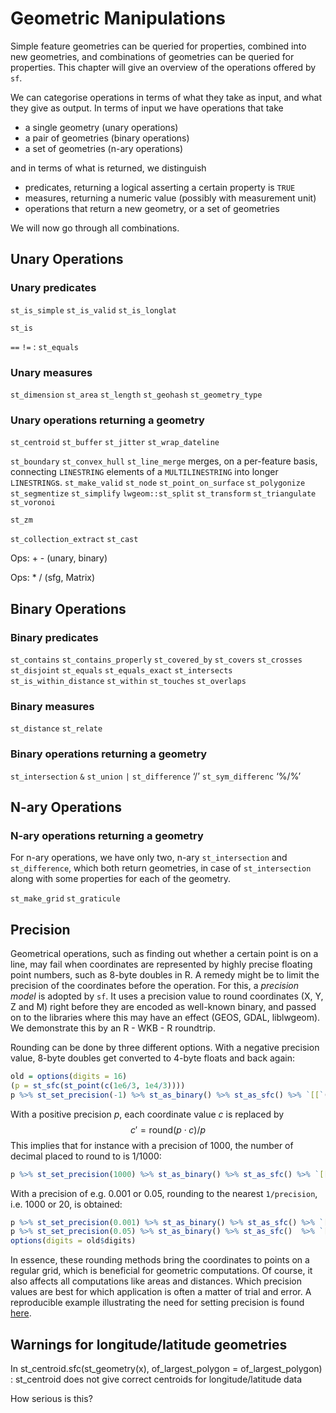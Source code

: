 # Geometric Manipulations {#geommanip}

Simple feature geometries can be queried for properties, combined
into new geometries, and combinations of geometries can be queried
for properties. This chapter will give an overview of the operations
offered by `sf`.

We can categorise operations in terms of what they take as input,
and what they give as output. In terms of input we have operations
that take

* a single geometry (unary operations)
* a pair of geometries (binary operations)
* a set of geometries (n-ary operations)

and in terms of what is returned, we distinguish

* predicates, returning a logical asserting a certain property is `TRUE`
* measures, returning a numeric value (possibly with measurement unit)
* operations that return a new geometry, or a set of geometries

We will now go through all combinations.

## Unary Operations 

### Unary predicates

`st_is_simple`
`st_is_valid`
`st_is_longlat` 

`st_is` 

`==` `!=` : `st_equals`

### Unary measures
`st_dimension` 
`st_area` 
`st_length` 
`st_geohash`
`st_geometry_type`

### Unary operations returning a geometry

`st_centroid`
`st_buffer`
`st_jitter` 
`st_wrap_dateline`

`st_boundary`
`st_convex_hull`
`st_line_merge` merges, on a per-feature basis, connecting `LINESTRING` elements of a `MULTILINESTRING` into longer `LINESTRING`s.
`st_make_valid`
`st_node`
`st_point_on_surface`
`st_polygonize`
`st_segmentize`
`st_simplify`
`lwgeom::st_split`
`st_transform`
`st_triangulate`
`st_voronoi`

`st_zm`

`st_collection_extract`
`st_cast`

Ops: + - (unary, binary)

Ops: * / (sfg, Matrix)

## Binary Operations 

### Binary predicates

`st_contains`
`st_contains_properly`
`st_covered_by`
`st_covers`
`st_crosses` `st_disjoint` `st_equals` `st_equals_exact` `st_intersects`
`st_is_within_distance` `st_within` `st_touches` `st_overlaps`

### Binary measures

`st_distance`
`st_relate`

### Binary operations returning a geometry

`st_intersection`  `&`
`st_union`  `|`
`st_difference`  '/'
`st_sym_differenc`  '%/%'

## N-ary Operations 

### N-ary operations returning a geometry

For n-ary operations, we have only two, n-ary `st_intersection` and `st_difference`,
which both return geometries, in case of `st_intersection` along with some properties
for each of the geometry.

`st_make_grid`
`st_graticule`

## Precision {#precision}

Geometrical operations, such as finding out whether a certain
point is on a line, may fail when coordinates are represented by
highly precise floating point numbers, such as 8-byte doubles in
R. A remedy might be to limit the precision of the coordinates
before the operation.  For this, a _precision model_ is adopted by
`sf`. It uses a precision value to round coordinates (X, Y, Z and M)
right before they are encoded as well-known binary, and passed on to
the libraries where this may have an effect (GEOS, GDAL, liblwgeom).
We demonstrate this by an R - WKB - R roundtrip.

Rounding can be done by three different options. With a negative
precision value, 8-byte doubles get converted to 4-byte floats and
back again:
```r
old = options(digits = 16)
(p = st_sfc(st_point(c(1e6/3, 1e4/3))))
p %>% st_set_precision(-1) %>% st_as_binary() %>% st_as_sfc() %>% `[[`(1)
```
With a positive precision $p$, each coordinate value $c$ is replaced by
$$c' = \mbox{round}(p \cdot c) / p$$
This implies that for instance with a precision of 1000, the number
of decimal placed to round to is 1/1000:
```r
p %>% st_set_precision(1000) %>% st_as_binary() %>% st_as_sfc() %>% `[[`(1)
```
With a precision of e.g. 0.001 or 0.05, rounding to the nearest `1/precision`,
i.e. 1000 or 20, is obtained:
```r
p %>% st_set_precision(0.001) %>% st_as_binary() %>% st_as_sfc() %>% `[[`(1) # nearest 1000
p %>% st_set_precision(0.05) %>% st_as_binary() %>% st_as_sfc()  %>% `[[`(1) # nearest 20
options(digits = old$digits)
```

In essence, these rounding methods bring the coordinates to
points on a regular grid, which is beneficial for geometric
computations. Of course, it also affects all computations like
areas and distances. Which precision values are best for which
application is often a matter of trial and error. A reproducible
example illustrating the need for setting precision is found
[here](https://github.com/r-spatial/sf/issues/275).

## Warnings for longitude/latitude geometries

In st_centroid.sfc(st_geometry(x), of_largest_polygon = of_largest_polygon) :
  st_centroid does not give correct centroids for longitude/latitude data

How serious is this?
